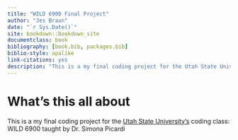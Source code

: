 ```yaml
--- 
title: "WILD 6900 Final Project"
author: "Jes Braun"
date: "`r Sys.Date()`"
site: bookdown::bookdown_site
documentclass: book
bibliography: [book.bib, packages.bib]
biblio-style: apalike
link-citations: yes
description: "This is a my final coding project for the Utah State Universities coding class: WILD 6900 taught by Dr. Simona Picardi"
---
```


# What's this all about

This is a my final coding project for the
[Utah State University's](http://www.usu.edu) coding class: WILD 6900 taught by Dr. Simona Picardi

